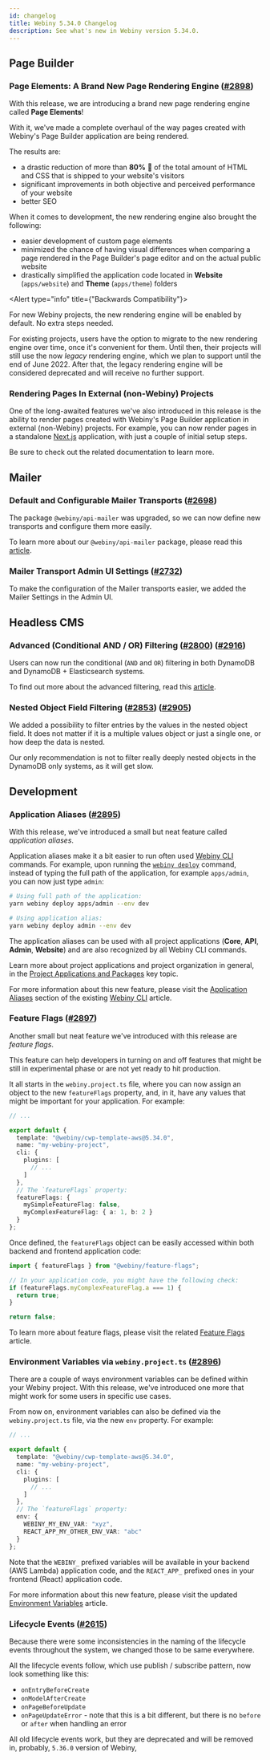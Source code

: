 ```yaml
---
id: changelog
title: Webiny 5.34.0 Changelog
description: See what's new in Webiny version 5.34.0.
---
```


## Page Builder

### Page Elements: A Brand New Page Rendering Engine ([#2898](https://github.com/webiny/webiny-js/pull/2898))

With this release, we are introducing a brand new page rendering engine called **Page Elements**!

With it, we've made a complete overhaul of the way pages created with Webiny's Page Builder application are being rendered.

The results are:

- a drastic reduction of more than **80%** 🚀 of the total amount of HTML and CSS that is shipped to your website's visitors
- significant improvements in both objective and perceived performance of your website
- better SEO

When it comes to development, the new rendering engine also brought the following:

- easier development of custom page elements
- minimized the chance of having visual differences when comparing a page rendered in the Page Builder's page editor and on the actual public website
- drastically simplified the application code located in **Website** (`apps/website`) and **Theme** (`apps/theme`) folders

<Alert type="info" title={"Backwards Compatibility"}>

  For new Webiny projects, the new rendering engine will be enabled by default. No extra steps needed.

  For existing projects, users have the option to migrate to the new rendering engine over time, once it's convenient
  for them. Until then, their projects will still use the now *legacy* rendering engine, which we plan to support until the end of June 2022. After that, the legacy rendering engine will be considered deprecated and will receive no further support.

</Alert>

### Rendering Pages In External (non-Webiny) Projects

One of the long-awaited features we've also introduced in this release is the ability to render pages created with Webiny's Page Builder application in external (non-Webiny) projects. For example, you can now render pages in a standalone [Next.js](https://nextjs.org/) application, with just a couple of initial setup steps.

Be sure to check out the related documentation to learn more.

## Mailer

### Default and Configurable Mailer Transports ([#2698](https://github.com/webiny/webiny-js/pull/2698))

The package `@webiny/api-mailer` was upgraded, so we can now define new transports and configure them more easily.

To learn more about our `@webiny/api-mailer` package, please read this [article](/docs/overview/features/mailer).

### Mailer Transport Admin UI Settings ([#2732](https://github.com/webiny/webiny-js/pull/2732))

To make the configuration of the Mailer transports easier, we added the Mailer Settings in the Admin UI.

## Headless CMS

### Advanced (Conditional AND / OR) Filtering ([#2800](https://github.com/webiny/webiny-js/pull/2800)) ([#2916](https://github.com/webiny/webiny-js/pull/2916))

Users can now run the conditional (`AND` and `OR`) filtering in both DynamoDB and DynamoDB + Elasticsearch systems.

To find out more about the advanced filtering, read this [article](/docs/headless-cms/basics/using-graphql-api-advanced-filtering).

### Nested Object Field Filtering ([#2853](https://github.com/webiny/webiny-js/pull/2853)) ([#2905](https://github.com/webiny/webiny-js/pull/2905))

We added a possibility to filter entries by the values in the nested object field.
It does not matter if it is a multiple values object or just a single one, or how deep the data is nested.

Our only recommendation is not to filter really deeply nested objects in the DynamoDB only systems, as it will get slow.

## Development

### Application Aliases ([#2895](https://github.com/webiny/webiny-js/pull/2895))

With this release, we've introduced a small but neat feature called _application aliases_.

Application aliases make it a bit easier to run often used [Webiny CLI](/docs/{exact:5.34.x}/core-development-concepts/basics/webiny-cli) commands. For example, upon running the [`webiny deploy`](/docs/{exact:5.34.x}/core-development-concepts/basics/project-deployment) command, instead of typing the full path of the application, for example `apps/admin`, you can now just type `admin`:

```bash
# Using full path of the application:
yarn webiny deploy apps/admin --env dev

# Using application alias:
yarn webiny deploy admin --env dev
```

The application aliases can be used with all project applications (**Core**, **API**, **Admin**, **Website**) and are also recognized by all Webiny CLI commands.

<Alert type="info" title="Project Applications">

  Learn more about project applications and project organization in general, in the [Project Applications and Packages](/docs/{exact:5.34.x}/core-development-concepts/project-organization/project-applications) key topic.

</Alert>

For more information about this new feature, please visit the [Application Aliases](#) section of the existing [Webiny CLI](/docs/{exact:5.34.x}/core-development-concepts/basics/webiny-cli) article.


### Feature Flags ([#2897](https://github.com/webiny/webiny-js/pull/2897))

Another small but neat feature we've introduced with this release are _feature flags_.

This feature can help developers in turning on and off features that might be still in experimental phase or are not yet ready to hit production.

It all starts in the `webiny.project.ts` file, where you can now assign an object to the new `featureFlags` property, and, in it, have any values that might be important for your application. For example:

```ts webiny.project.ts
// ...

export default {
  template: "@webiny/cwp-template-aws@5.34.0",
  name: "my-webiny-project",
  cli: {
    plugins: [
      // ...
    ]
  },
  // The `featureFlags` property:
  featureFlags: {
    mySimpleFeatureFlag: false,
    myComplexFeatureFlag: { a: 1, b: 2 }
  }
};
```

Once defined, the `featureFlags` object can be easily accessed within both backend and frontend application code:

```ts
import { featureFlags } from "@webiny/feature-flags";

// In your application code, you might have the following check:
if (featureFlags.myComplexFeatureFlag.a === 1) {
  return true;
}

return false;
```

To learn more about feature flags, please visit the related [Feature Flags](#) article.

### Environment Variables via `webiny.project.ts` ([#2896](https://github.com/webiny/webiny-js/pull/2896))

There are a couple of ways environment variables can be defined within your Webiny project. With this release, we've introduced one more that might work for some users in  specific use cases.

From now on, environment variables can also be defined via the `webiny.project.ts` file, via the new `env` property. For example:

```ts webiny.project.ts
// ...

export default {
  template: "@webiny/cwp-template-aws@5.34.0",
  name: "my-webiny-project",
  cli: {
    plugins: [
      // ...
    ]
  },
  // The `featureFlags` property:
  env: {
    WEBINY_MY_ENV_VAR: "xyz",
    REACT_APP_MY_OTHER_ENV_VAR: "abc"
  }
};
```

Note that the `WEBINY_` prefixed variables will be available in your backend (AWS Lambda) application code, and the `REACT_APP_` prefixed ones in your frontend (React) application code.

For more information about this new feature, please visit the updated [Environment Variables](/docs/{exact:5.34.x}/core-development-concepts/basics/environment-variables) article.

### Lifecycle Events ([#2615](https://github.com/webiny/webiny-js/pull/2615))

Because there were some inconsistencies in the naming of the lifecycle events throughout the system, we changed those to be same everywhere.

All the lifecycle events follow, which use publish / subscribe pattern, now look something like this:

- `onEntryBeforeCreate`
- `onModelAfterCreate`
- `onPageBeforeUpdate`
- `onPageUpdateError` - note that this is a bit different, but there is no `before` or `after` when handling an error

All old lifecycle events work, but they are deprecated and will be removed in, probably, `5.36.0` version of Webiny,
